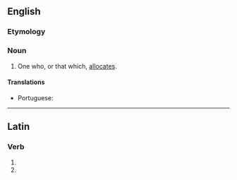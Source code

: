 ==English==

===Etymology===
{{suffix|allocate|or|lang=en}}

===Noun===
{{en-noun}}

# One who, or that which, [[allocate]]s.

====Translations====
{{trans-top|one who, or that which, allocates}}
* Portuguese: {{t|pt|alocador|m}}
{{trans-mid}}
{{trans-bottom}}

----

==Latin==

===Verb===
{{la-verb-form|allocātor}}

# {{conjugation of|allocō||2|s|fut|pass|imp|lang=la}}
# {{conjugation of|allocō||3|s|fut|pass|imp|lang=la}}